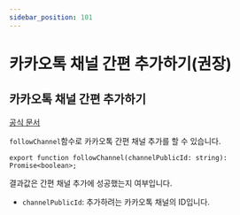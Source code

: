 ```yaml
---
sidebar_position: 101
---
```


# 카카오톡 채널 간편 추가하기(권장)

## 카카오톡 채널 간편 추가하기

[공식 문서](https://developers.kakao.com/docs/latest/ko/kakaotalk-channel/android#follow-channel)

`followChannel`함수로 카카오톡 간편 채널 추가를 할 수 있습니다.

```tsx
export function followChannel(channelPublicId: string): Promise<boolean>;
```

결과값은 간편 채널 추가에 성공했는지 여부입니다.

- `channelPublicId`: 추가하려는 카카오톡 채널의 ID입니다.
